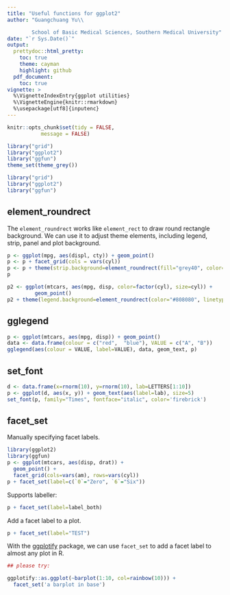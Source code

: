 ```yaml
---
title: "Useful functions for ggplot2"
author: "Guangchuang Yu\\

        School of Basic Medical Sciences, Southern Medical University"
date: "`r Sys.Date()`"
output:
  prettydoc::html_pretty:
    toc: true
    theme: cayman
    highlight: github
  pdf_document:
    toc: true
vignette: >
  %\VignetteIndexEntry{ggplot utilities}
  %\VignetteEngine{knitr::rmarkdown}
  %\usepackage[utf8]{inputenc}
---
```


```r
knitr::opts_chunk$set(tidy = FALSE,
		   message = FALSE)

library("grid")
library("ggplot2")
library("ggfun")
theme_set(theme_grey())
```


```r
library("grid")
library("ggplot2")
library("ggfun")
```

## element_roundrect


<!--
p <- ggplot(mtcars, aes(mpg, disp, color=factor(cyl), size=cyl)) + geom_point()

keybox(p, 'rect')

keybox(p, 'roundrect', gp = gpar(col = '#808080', lty = "dashed"))
-->

The `element_roundrect` works like `element_rect` to draw round rectangle background. We can use it to adjust theme elements, including legend, strip, panel and plot background.

```r
p <- ggplot(mpg, aes(displ, cty)) + geom_point()
p <- p + facet_grid(cols = vars(cyl))
p <- p + theme(strip.background=element_roundrect(fill="grey40", color=NA, r=0.15))
p
```

```r
p2 <- ggplot(mtcars, aes(mpg, disp, color=factor(cyl), size=cyl)) +
         geom_point()
p2 + theme(legend.background=element_roundrect(color="#808080", linetype=2))
```




## gglegend



```r
p <- ggplot(mtcars, aes(mpg, disp)) + geom_point()
data <- data.frame(colour = c("red",  "blue"), VALUE = c("A", "B"))
gglegend(aes(colour = VALUE, label=VALUE), data, geom_text, p)
```


## set_font

```r
d <- data.frame(x=rnorm(10), y=rnorm(10), lab=LETTERS[1:10])
p <- ggplot(d, aes(x, y)) + geom_text(aes(label=lab), size=5)
set_font(p, family="Times", fontface="italic", color='firebrick')
```

## facet_set

Manually specifying facet labels.

```r
library(ggplot2)
library(ggfun)
p <- ggplot(mtcars, aes(disp, drat)) + 
  geom_point() + 
  facet_grid(cols=vars(am), rows=vars(cyl))
p + facet_set(label=c(`0`="Zero", `6`="Six"))
```

Supports labeller:

```r
p + facet_set(label=label_both)
```


Add a facet label to a plot. 

```r
p + facet_set(label="TEST")
```

With the [ggplotify](https://cran.r-project.org/package=ggplotify) package, we can use `facet_set` to add a facet label to almost any plot in R. 

```r
## please try:

ggplotify::as.ggplot(~barplot(1:10, col=rainbow(10))) +
  facet_set('a barplot in base')
```
